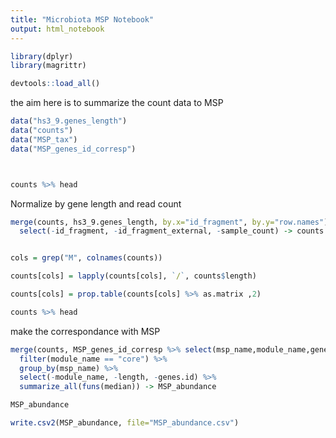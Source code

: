 ```yaml
---
title: "Microbiota MSP Notebook"
output: html_notebook
---
```



```r

library(dplyr)
library(magrittr)

devtools::load_all()


```


the aim here is to summarize the count data to MSP

```r

data("hs3_9.genes_length")
data("counts")
data("MSP_tax")
data("MSP_genes_id_corresp")



counts %>% head
```

Normalize by gene length and read count

```r

merge(counts, hs3_9.genes_length, by.x="id_fragment", by.y="row.names") %>%
  select(-id_fragment, -id_fragment_external, -sample_count) -> counts


cols = grep("M", colnames(counts))

counts[cols] = lapply(counts[cols], `/`, counts$length)

counts[cols] = prop.table(counts[cols] %>% as.matrix ,2)

counts %>% head

```

make the correspondance with MSP

```r

merge(counts, MSP_genes_id_corresp %>% select(msp_name,module_name,gene_name_v2), by.x="genes.id", by.y="gene_name_v2") %>%
  filter(module_name == "core") %>%
  group_by(msp_name) %>%
  select(-module_name, -length, -genes.id) %>%
  summarize_all(funs(median)) -> MSP_abundance

MSP_abundance

write.csv2(MSP_abundance, file="MSP_abundance.csv")

```


```r






```







